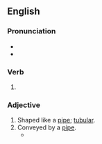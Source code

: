 ==English==

===Pronunciation===
* {{IPA|en|/paɪpt/}}
* {{rhymes|en|aɪpt|s=1}}

===Verb===
{{head|en|verb form}}

# {{en-past of|pipe}}

===Adjective===
{{en-adj|-}}

# Shaped like a [[pipe]]; [[tubular]].
# Conveyed by a [[pipe]].
#* {{quote-journal|en|year=1960|month=December|title=New G.E. Line diesel loco maintenance depot at Stratford|journal=Trains Illustrated|page=767|text=All other '''piped''' services for the locomotives are provided in the shed; two types of lubricating oil, a waste-oil pipeline, compressed air, radiator-coolant water and both hard- and soft-water pipelines.}}